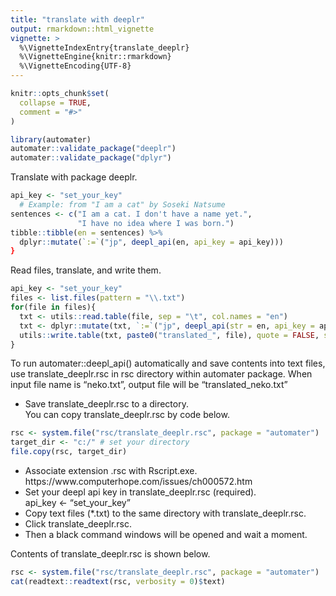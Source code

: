 ```yaml
---
title: "translate with deeplr"
output: rmarkdown::html_vignette
vignette: >
  %\VignetteIndexEntry{translate_deeplr}
  %\VignetteEngine{knitr::rmarkdown}
  %\VignetteEncoding{UTF-8}
---
```


```r
knitr::opts_chunk$set(
  collapse = TRUE,
  comment = "#>"
)
```

```r
library(automater)
automater::validate_package("deeplr")
automater::validate_package("dplyr")
```


Translate with package deeplr. 

```r
api_key <- "set_your_key"
  # Example: from "I am a cat" by Soseki Natsume
sentences <- c("I am a cat. I don't have a name yet.", 
               "I have no idea where I was born.")
tibble::tibble(en = sentences) %>%
  dplyr::mutate(`:=`("jp", deepl_api(en, api_key = api_key)))
}
```

Read files, translate, and write them. 

```r
api_key <- "set_your_key"
files <- list.files(pattern = "\\.txt")
for(file in files){
  txt <- utils::read.table(file, sep = "\t", col.names = "en")
  txt <- dplyr::mutate(txt, `:=`("jp", deepl_api(str = en, api_key = api_key)))
  utils::write.table(txt, paste0("translated_", file), quote = FALSE, sep = "\t", row.names = FALSE)
}
```


To run automater::deepl_api() automatically and save contents into text files, 
use translate_deeplr.rsc in rsc directory within automater package.
When input file name is "neko.txt", output file will be "translated_neko.txt" 

- Save translate_deeplr.rsc to a directory.    
  You can copy translate_deeplr.rsc by code below.    

```r
rsc <- system.file("rsc/translate_deeplr.rsc", package = "automater")
target_dir <- "c:/" # set your directory
file.copy(rsc, target_dir)
```

- Associate extension .rsc with Rscript.exe.    
  https://www.computerhope.com/issues/ch000572.htm    
- Set your deepl api key in translate_deeplr.rsc (required).    
  api_key <- "set_your_key"   
- Copy text files (*.txt) to the same directory with translate_deeplr.rsc.   
- Click translate_deeplr.rsc.   
- Then a black command windows will be opened and wait a moment.   

Contents of translate_deeplr.rsc is shown below. 

```r
rsc <- system.file("rsc/translate_deeplr.rsc", package = "automater")
cat(readtext::readtext(rsc, verbosity = 0)$text)
```
